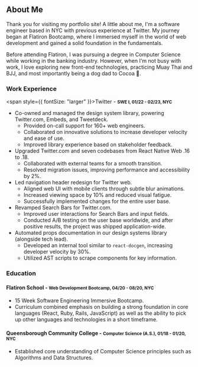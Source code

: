 ## About Me

Thank you for visiting my portfolio site! A little about me, I'm a software engineer based in NYC with previous experience at Twitter. My journey began at Flatiron Bootcamp, where I immersed myself in the world of web development and gained a solid foundation in the fundamentals.

Before attending Flatiron, I was pursuing a degree in Computer Science while working in the banking industry. However, when I'm not busy with work, I love exploring new front-end technologies, practicing Muay Thai and BJJ, and most importantly being a dog dad to Cocoa 🐶.

### Work Experience

<span style={{ fontSize: "larger" }}>Twitter</span> - <small>
  <strong>SWE I, 01/22 - 02/23, NYC</strong>
</small>

- Co-owned and managed the design system library, powering Twitter.com, Embeds, and Tweetdeck.
  - Provided on-call support for 160+ web engineers.
  - Collaborated on innovative solutions to increase developer velocity and ease of use.
  - Improved library experience based on stakeholder feedback.
- Upgraded Twitter.com and seven codebases from React Native Web .16 to .18.
  - Collaborated with external teams for a smooth transition.
  - Resolved migration issues, improving performance and accessibility by 2%.
- Led navigation header redesign for Twitter web.
  - Aligned web UI with mobile clients through subtle blur animations.
  - Increased viewing space by 10% and reduced visual fatigue.
  - Successfully implemented changes for the entire user base.
- Revamped Search Bars for Twitter.com.
  - Improved user interactions for Search Bars and input fields.
  - Conducted A/B testing on the user base worldwide, and after positive results, the project was shipped application-wide.
- Automated props documentation in our design systems library (alongside tech lead).
  - Developed an internal tool similar to `react-docgen`, increasing developer velocity by 30%.
  - Utilized AST scripts to scrape components for key information.

### Education

#### Flatiron School - <small>**Web Development Bootcamp, 04/20 - 08/20, NYC**</small>

- 15 Week Software Engineering Immersive Bootcamp.
- Curriculum combined emphasis on building a strong foundation in core languages (React, Ruby, Rails, JavaScript) as well as the ability to pick up other languages and technologies in a short timeframe.

#### Queensborough Community College - <small>**Computer Science (A.S.), 01/18 - 01/20, NYC**</small>

- Established core understanding of Computer Science principles such as Algorithms and Data Structures.
